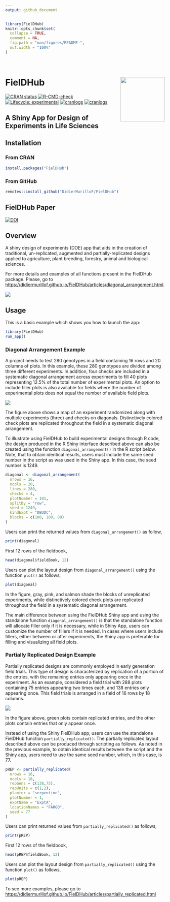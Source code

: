 ```yaml
---
output: github_document
---
```


<!-- README.md is generated from README.Rmd. Please edit that file -->

```r
library(FielDHub)
knitr::opts_chunk$set(
  collapse = TRUE,
  comment = NA,
  fig.path = "man/figures/README-",
  out.width = "100%"
)
```

<br>

# FielDHub <img src='man/figures/icon.gif' width = "140px" align="right"/>

<!-- badges: start -->
[![CRAN status](https://www.r-pkg.org/badges/version/FielDHub)](https://cran.r-project.org/web//packages/FielDHub/)
[![R-CMD-check](https://github.com/DidierMurilloF/FielDHub/actions/workflows/R-CMD-check.yaml/badge.svg)](https://github.com/DidierMurilloF/FielDHub/actions/workflows/R-CMD-check.yaml)
[![Lifecycle: experimental](https://img.shields.io/badge/lifecycle-stable-brightgreen.svg)](https://lifecycle.r-lib.org/articles/stages.html)
[![cranlogs](https://cranlogs.r-pkg.org/badges/FielDHub)](https://cranlogs.r-pkg.org/badges/FielDHub)
[![cranlogs](https://cranlogs.r-pkg.org/badges/grand-total/FielDHub)](https://cranlogs.r-pkg.org/badges/grand-total/FielDHub)
<!-- badges: end -->


## A Shiny App for Design of Experiments in Life Sciences

## Installation

### From CRAN

``` r
install.packages("FielDHub")
```

### From GitHub

``` r
remotes::install_github("DidierMurilloF/FielDHub")
```

## FielDHub Paper

[![DOI](https://joss.theoj.org/papers/10.21105/joss.03122/status.svg)](https://doi.org/10.21105/joss.03122)

## Overview

A shiny design of experiments (DOE) app that aids in the creation of traditional, un-replicated, augmented and partially-replicated designs applied to agriculture, plant breeding, forestry, animal and biological sciences. 

For more details and examples of all functions present in the FielDHub package. Please, go to <https://didiermurillof.github.io/FielDHub/articles/diagonal_arrangement.html>.

<img src='man/figures/FielDHub_Infographic.jpg' align="center"/>

## Usage

This is a basic example which shows you how to launch the app:

``` r
library(FielDHub)
run_app()
```
### Diagonal Arrangement Example

A project needs to test 280 genotypes in a field containing 16 rows and 20 columns of plots. In this example, these 280 genotypes are divided among three different experiments. In addition, four checks are included in a systematic diagonal arrangement across experiments to fill 40 plots representing 12.5% of the total number of experimental plots. An option to include filler plots is also available for fields where the number of experimental plots does not equal the number of available field plots.

<img src='man/figures/DExample.PNG' align="center"/>

The figure above shows a map of an experiment randomized along with multiple experiments (three) and checks on diagonals. Distinctively colored check plots are replicated throughout the field in a systematic diagonal arrangement.

To illustrate using FielDHub to build experimental designs through R code, the design produced in the R Shiny interface described above can also be created using the function `diagonal_arrangement()` in the R script below. Note, that to obtain identical results, users must include the same seed number in the script as was used in the Shiny app. In this case, the seed number is 1249. 

```r
diagonal <- diagonal_arrangement(
  nrows = 16, 
  ncols = 20, 
  lines = 280, 
  checks = 4, 
  plotNumber = 101, 
  splitBy = "row", 
  seed = 1249, 
  kindExpt = "DBUDC", 
  blocks = c(100, 100, 80)
)
```

Users can print the returned values from `diagonal_arrangement()` as follow,

```r
print(diagonal)
```

First 12 rows of the fieldbook,

```r
head(diagonal$fieldBook, 12)
```

Users can plot the layout design from `diagonal_arrangement()` using the function `plot()` as follows,

```r
plot(diagonal)
```

In the figure, gray, pink, and salmon shade the blocks of unreplicated experiments, while distinctively colored check plots are replicated throughout the field in a systematic diagonal arrangement.


The main difference between using the FielDHub Shiny app and using the standalone function `diagonal_arrangement()` is that the standalone function will allocate filler only if it is necessary, while in Shiny App, users can customize the number of fillers if it is needed. In cases where users include fillers, either between or after experiments, the Shiny app is preferable for filling and visualizing all field plots.

### Partially Replicated Design Example

Partially replicated designs are commonly employed in early generation field trials. This type of design is characterized by replication of a portion of the entries, with the remaining entries only appearing once in the experiment. As an example, considered a field trial with 288 plots containing 75 entries appearing two times each, and 138 entries only appearing once. This field trials is arranged in a field of 16 rows by 18 columns.

<img src='man/figures/pREPExample.PNG' align="center"/>


In the figure above, green plots contain replicated entries, and the other plots contain entries that only appear once.

Instead of using the Shiny FielDHub app, users can use the standalone FielDHub function `partially_replicated()`. The partially replicated layout described above can be produced through scripting as follows. As noted in the previous example, to obtain identical results between the script and the Shiny app, users need to use the same seed number, which, in this case, is 77.

```r
pREP <- partially_replicated(
  nrows = 16, 
  ncols = 18,  
  repGens = c(138,75),
  repUnits = c(1,2),
  planter = "serpentine", 
  plotNumber = 1,
  exptName = "ExptA",
  locationNames = "FARGO",
  seed = 77
)
```


Users can print returned values from `partially_replicated()` as follows,

```r
print(pREP)
```

First 12 rows of the fieldbook,

```r
head(pREP$fieldBook, 12)
```

Users can plot the layout design from `partially_replicated()` using the function `plot()` as follows,

```r
plot(pREP)
```

To see more examples, please go to <https://didiermurillof.github.io/FielDHub/articles/partially_replicated.html>




